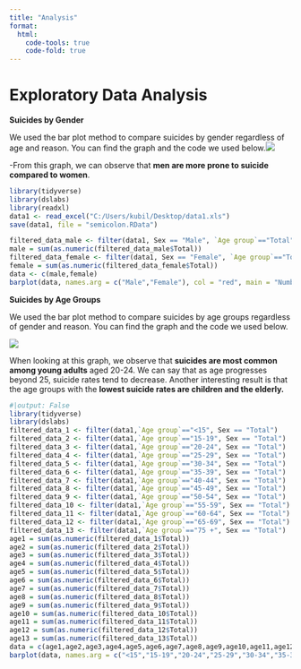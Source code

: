 ```yaml
---
title: "Analysis"
format:
  html:
    code-tools: true
    code-fold: true
---
```


# Exploratory Data Analysis

**Suicides by Gender**

We used the bar plot method to compare suicides by gender regardless of age and reason. You can find the graph and the code we used below.![](images/Rplot.png)

-From this graph, we can observe that **men are more prone to suicide compared to women**.

```r
library(tidyverse) 
library(dslabs)
library(readxl)
data1 <- read_excel("C:/Users/kubil/Desktop/data1.xls")
save(data1, file = "semicolon.RData")

filtered_data_male <- filter(data1, Sex == "Male", `Age group`=="Total")
male = sum(as.numeric(filtered_data_male$Total))
filtered_data_female <- filter(data1, Sex == "Female", `Age group`=="Total")
female = sum(as.numeric(filtered_data_female$Total))
data <- c(male,female)
barplot(data, names.arg = c("Male","Female"), col = "red", main = "Number of Suicides by Gender", xlab = "Sex", ylab = "Total")
```

**Suicides by Age Groups**

We used the bar plot method to compare suicides by age groups regardless of gender and reason. You can find the graph and the code we used below.

![](images/Rplot01.png)

When looking at this graph, we observe that **suicides are most common among young adults** aged 20-24. We can say that as age progresses beyond 25, suicide rates tend to decrease. Another interesting result is that the age groups with the **lowest suicide rates are children and the elderly.**

```r
#|output: False
library(tidyverse) 
library(dslabs)
filtered_data_1 <- filter(data1,`Age group`=="<15", Sex == "Total")
filtered_data_2 <- filter(data1,`Age group`=="15-19", Sex == "Total")
filtered_data_3 <- filter(data1,`Age group`=="20-24", Sex == "Total")
filtered_data_4 <- filter(data1,`Age group`=="25-29", Sex == "Total")
filtered_data_5 <- filter(data1,`Age group`=="30-34", Sex == "Total")
filtered_data_6 <- filter(data1,`Age group`=="35-39", Sex == "Total")
filtered_data_7 <- filter(data1,`Age group`=="40-44", Sex == "Total")
filtered_data_8 <- filter(data1,`Age group`=="45-49", Sex == "Total")
filtered_data_9 <- filter(data1,`Age group`=="50-54", Sex == "Total")
filtered_data_10 <- filter(data1,`Age group`=="55-59", Sex == "Total")
filtered_data_11 <- filter(data1,`Age group`=="60-64", Sex == "Total")
filtered_data_12 <- filter(data1,`Age group`=="65-69", Sex == "Total")
filtered_data_13 <- filter(data1,`Age group`=="75 +", Sex == "Total")
age1 = sum(as.numeric(filtered_data_1$Total))
age2 = sum(as.numeric(filtered_data_2$Total))
age3 = sum(as.numeric(filtered_data_3$Total))
age4 = sum(as.numeric(filtered_data_4$Total))
age5 = sum(as.numeric(filtered_data_5$Total))
age6 = sum(as.numeric(filtered_data_6$Total))
age7 = sum(as.numeric(filtered_data_7$Total))
age8 = sum(as.numeric(filtered_data_8$Total))
age9 = sum(as.numeric(filtered_data_9$Total))
age10 = sum(as.numeric(filtered_data_10$Total))
age11 = sum(as.numeric(filtered_data_11$Total))
age12 = sum(as.numeric(filtered_data_12$Total))
age13 = sum(as.numeric(filtered_data_13$Total))
data = c(age1,age2,age3,age4,age5,age6,age7,age8,age9,age10,age11,age12,age13)
barplot(data, names.arg = c("<15","15-19","20-24","25-29","30-34","35-39","40-44","45-49","50-54","55-59","60-64","65-69","75 +"), col = "red", main = "Number of Suicides by Age Group", xlab = "Age Group", ylab = "Total")
```
